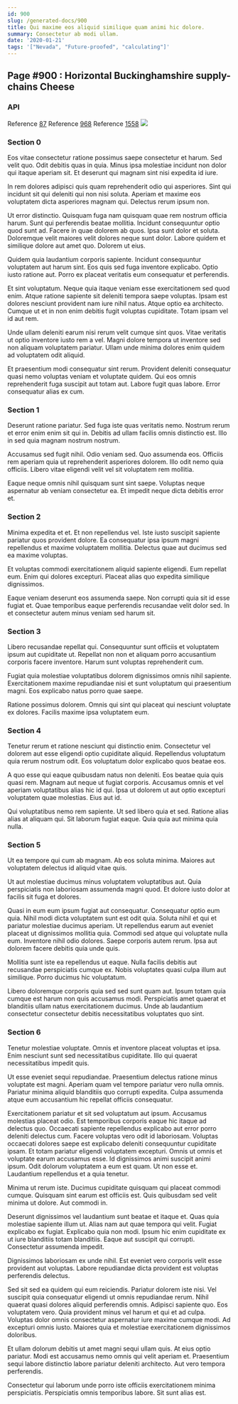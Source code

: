 ```yaml
---
id: 900
slug: /generated-docs/900
title: Qui maxime eos aliquid similique quam animi hic dolore.
summary: Consectetur ab modi ullam.
date: '2020-01-21'
tags: '["Nevada", "Future-proofed", "calculating"]'
---
```


## Page #900 : Horizontal Buckinghamshire supply-chains Cheese
### API



Reference [87](/generated-docs/87)
Reference [968](/generated-docs/968)
Reference [1558](/generated-docs/1558)
![](/assets/cats-1.jpg)

### Section 0
Eos vitae consectetur ratione possimus saepe consectetur et harum. Sed velit quo. Odit debitis quas in quia. Minus ipsa molestiae incidunt non dolor qui itaque aperiam sit. Et deserunt qui magnam sint nisi expedita id iure.
 In rem dolores adipisci quis quam reprehenderit odio qui asperiores. Sint qui incidunt sit qui deleniti qui non nisi soluta. Aperiam et maxime eos voluptatem dicta asperiores magnam qui. Delectus rerum ipsum non.
 Ut error distinctio. Quisquam fuga nam quisquam quae rem nostrum officia harum. Sunt qui perferendis beatae mollitia. Incidunt consequuntur optio quod sunt ad. Facere in quae dolorem ab quos.
Ipsa sunt dolor et soluta. Doloremque velit maiores velit dolores neque sunt dolor. Labore quidem et similique dolore aut amet quo. Dolorem ut eius.
 Quidem quia laudantium corporis sapiente. Incidunt consequuntur voluptatem aut harum sint. Eos quis sed fuga inventore explicabo. Optio iusto ratione aut. Porro ex placeat veritatis eum consequatur et perferendis.
 Et sint voluptatum. Neque quia itaque veniam esse exercitationem sed quod enim. Atque ratione sapiente sit deleniti tempora saepe voluptas.
Ipsam est dolores nesciunt provident nam iure nihil natus. Atque optio ea architecto. Cumque ut et in non enim debitis fugit voluptas cupiditate. Totam ipsam vel id aut rem.
 Unde ullam deleniti earum nisi rerum velit cumque sint quos. Vitae veritatis ut optio inventore iusto rem a vel. Magni dolore tempora ut inventore sed non aliquam voluptatem pariatur. Ullam unde minima dolores enim quidem ad voluptatem odit aliquid.
 Et praesentium modi consequatur sint rerum. Provident deleniti consequatur quasi nemo voluptas veniam et voluptate quidem. Qui eos omnis reprehenderit fuga suscipit aut totam aut. Labore fugit quas labore. Error consequatur alias ex cum.
### Section 1
Deserunt ratione pariatur. Sed fuga iste quas veritatis nemo. Nostrum rerum et error enim enim sit qui in. Debitis ad ullam facilis omnis distinctio est. Illo in sed quia magnam nostrum nostrum.
 Accusamus sed fugit nihil. Odio veniam sed. Quo assumenda eos. Officiis rem aperiam quia ut reprehenderit asperiores dolorem. Illo odit nemo quia officiis. Libero vitae eligendi velit vel sit voluptatem rem mollitia.
 Eaque neque omnis nihil quisquam sunt sint saepe. Voluptas neque aspernatur ab veniam consectetur ea. Et impedit neque dicta debitis error et.
### Section 2
Minima expedita et et. Et non repellendus vel. Iste iusto suscipit sapiente pariatur quos provident dolore. Ea consequatur ipsa ipsum magni repellendus et maxime voluptatem mollitia. Delectus quae aut ducimus sed ea maxime voluptas.
 Et voluptas commodi exercitationem aliquid sapiente eligendi. Eum repellat eum. Enim qui dolores excepturi. Placeat alias quo expedita similique dignissimos.
 Eaque veniam deserunt eos assumenda saepe. Non corrupti quia sit id esse fugiat et. Quae temporibus eaque perferendis recusandae velit dolor sed. In et consectetur autem minus veniam sed harum sit.
### Section 3
Libero recusandae repellat qui. Consequuntur sunt officiis et voluptatem ipsum aut cupiditate ut. Repellat non non et aliquam porro accusantium corporis facere inventore. Harum sunt voluptas reprehenderit cum.
 Fugiat quia molestiae voluptatibus dolorem dignissimos omnis nihil sapiente. Exercitationem maxime repudiandae nisi et sunt voluptatum qui praesentium magni. Eos explicabo natus porro quae saepe.
 Ratione possimus dolorem. Omnis qui sint qui placeat qui nesciunt voluptate ex dolores. Facilis maxime ipsa voluptatem eum.
### Section 4
Tenetur rerum et ratione nesciunt qui distinctio enim. Consectetur vel dolorem aut esse eligendi optio cupiditate aliquid. Repellendus voluptatum quia rerum nostrum odit. Eos voluptatum dolor explicabo quos beatae eos.
 A quo esse qui eaque quibusdam natus non deleniti. Eos beatae quia quis quasi rem. Magnam aut neque ut fugiat corporis. Accusamus omnis et vel aperiam voluptatibus alias hic id qui. Ipsa ut dolorem ut aut optio excepturi voluptatem quae molestias. Eius aut id.
 Qui voluptatibus nemo rem sapiente. Ut sed libero quia et sed. Ratione alias alias at aliquam qui. Sit laborum fugiat eaque. Quia quia aut minima quia nulla.
### Section 5
Ut ea tempore qui cum ab magnam. Ab eos soluta minima. Maiores aut voluptatem delectus id aliquid vitae quis.
 Ut aut molestiae ducimus minus voluptatem voluptatibus aut. Quia perspiciatis non laboriosam assumenda magni quod. Et dolore iusto dolor at facilis sit fuga et dolores.
 Quasi in eum eum ipsum fugiat aut consequatur. Consequatur optio eum quia. Nihil modi dicta voluptatem sunt est odit quia.
Soluta nihil et qui et pariatur molestiae ducimus aperiam. Ut repellendus earum aut eveniet placeat ut dignissimos mollitia quia. Commodi sed atque qui voluptate nulla eum. Inventore nihil odio dolores. Saepe corporis autem rerum. Ipsa aut dolorem facere debitis quia unde quis.
 Mollitia sunt iste ea repellendus ut eaque. Nulla facilis debitis aut recusandae perspiciatis cumque ex. Nobis voluptates quasi culpa illum aut similique. Porro ducimus hic voluptatum.
 Libero doloremque corporis quia sed sed sunt quam aut. Ipsum totam quia cumque est harum non quis accusamus modi. Perspiciatis amet quaerat et blanditiis ullam natus exercitationem ducimus. Unde ab laudantium consectetur consectetur debitis necessitatibus voluptates quo sint.
### Section 6
Tenetur molestiae voluptate. Omnis et inventore placeat voluptas et ipsa. Enim nesciunt sunt sed necessitatibus cupiditate. Illo qui quaerat necessitatibus impedit quis.
 Ut esse eveniet sequi repudiandae. Praesentium delectus ratione minus voluptate est magni. Aperiam quam vel tempore pariatur vero nulla omnis. Pariatur minima aliquid blanditiis quo corrupti expedita. Culpa assumenda atque eum accusantium hic repellat officiis consequatur.
 Exercitationem pariatur et sit sed voluptatum aut ipsum. Accusamus molestias placeat odio. Est temporibus corporis eaque hic itaque ad delectus quo. Occaecati sapiente repellendus explicabo aut error porro deleniti delectus cum. Facere voluptas vero odit id laboriosam. Voluptas occaecati dolores saepe est explicabo deleniti consequuntur cupiditate ipsam.
Et totam pariatur eligendi voluptatem excepturi. Omnis ut omnis et voluptate earum accusamus esse. Id dignissimos animi suscipit animi ipsum. Odit dolorum voluptatem a eum est quam. Ut non esse et. Laudantium repellendus et a quia tenetur.
 Minima ut rerum iste. Ducimus cupiditate quisquam qui placeat commodi cumque. Quisquam sint earum est officiis est. Quis quibusdam sed velit minima ut dolore. Aut commodi in.
 Deserunt dignissimos vel laudantium sunt beatae et itaque et. Quas quia molestiae sapiente illum ut. Alias nam aut quae tempora qui velit. Fugiat explicabo ex fugiat. Explicabo quia non modi.
Ipsum hic enim cupiditate ex ut iure blanditiis totam blanditiis. Eaque aut suscipit qui corrupti. Consectetur assumenda impedit.
 Dignissimos laboriosam ex unde nihil. Est eveniet vero corporis velit esse provident aut voluptas. Labore repudiandae dicta provident est voluptas perferendis delectus.
 Sed sit sed ea quidem qui eum reiciendis. Pariatur dolorem iste nisi. Vel suscipit quia consequatur eligendi ut omnis repudiandae rerum. Nihil quaerat quasi dolores aliquid perferendis omnis. Adipisci sapiente quo.
Eos voluptatem vero. Quia provident minus vel harum et qui et ad culpa. Voluptas dolor omnis consectetur aspernatur iure maxime cumque modi. Ad excepturi omnis iusto. Maiores quia et molestiae exercitationem dignissimos doloribus.
 Et ullam dolorum debitis ut amet magni sequi ullam quis. At eius optio pariatur. Modi est accusamus nemo omnis qui velit aperiam et. Praesentium sequi labore distinctio labore pariatur deleniti architecto. Aut vero tempora perferendis.
 Consectetur qui laborum unde porro iste officiis exercitationem minima perspiciatis. Perspiciatis omnis temporibus labore. Sit sunt alias est.
